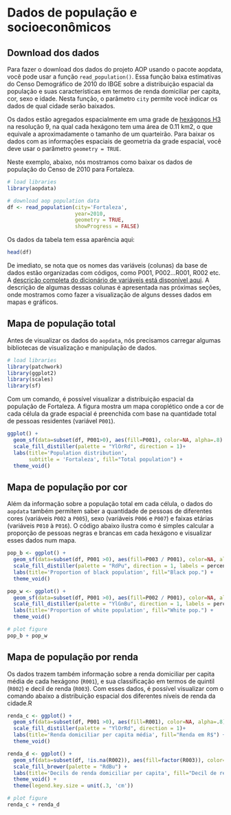 # Dados de população e socioeconômicos

## Download dos dados


Para fazer o download dos dados do projeto AOP usando o pacote aopdata, você pode usar a função `read_population()`. Essa função baixa estimativas do Censo Demográfico de 2010 do IBGE sobre a distribuição espacial da população e suas características em termos de renda domiciliar per capita, cor, sexo e idade. Nesta função, o parâmetro `city` permite você indicar os dados de qual cidade serão baixados.

Os dados estão agregados espacialmente em uma grade de [hexágonos H3](https://h3geo.org/) na resolução 9, na qual cada hexágono tem uma área de 0.11 km2, o que equivale a aproximadamente o tamanho de um quarteirão. Para baixar os dados com as informações espaciais de geometria da grade espacial, você deve usar o parâmetro `geometry = TRUE`. 

Neste exemplo, abaixo, nós mostramos como baixar os dados de população do Censo de 2010 para Fortaleza.



```r
# load libraries
library(aopdata)

# download aop population data
df <- read_population(city='Fortaleza',
                      year=2010,
                      geometry = TRUE,
                      showProgress = FALSE)
```

Os dados da tabela tem essa aparência aqui:

```r
head(df)
```

De imediato, se nota que os nomes das variáveis (colunas) da base de dados estão organizadas com códigos, como P001, P002…R001, R002 etc. A [descrição completa do dicionário de variáveis está disponível aqui](https://ipeagit.github.io/aopdata/articles/data_dic_pt.html). A descrição de algumas dessas colunas é apresentada nas próximas seções, onde mostramos como fazer a visualização de alguns desses dados em mapas e gráficos.



## Mapa de população total

Antes de visualizar os dados do `aopdata`, nós precisamos carregar algumas bibliotecas de visualização e manipulação de dados.

```r
# load libraries
library(patchwork)
library(ggplot2)
library(scales)
library(sf)
```

Com um comando, é possível visualizar a distribuição espacial da população de Fortaleza. A figura mostra um mapa coroplético onde a cor de cada célula da grade espacial é preenchida com base na quantidade total de pessoas residentes (variável `P001`).

```r
ggplot() +
  geom_sf(data=subset(df, P001>0), aes(fill=P001), color=NA, alpha=.8) +
  scale_fill_distiller(palette = "YlOrRd", direction = 1)+
  labs(title='Population distribution', 
       subtitle = 'Fortaleza', fill="Total population") +
  theme_void()

```


## Mapa de população por cor

Além da informação sobre a população total em cada célula, o dados do `aopdata` também permitem saber a quantidade de pessoas de diferentes cores (variáveis `P002` a `P005`), sexo (variáveis `P006` e `P007`) e faixas etárias (variáveis `P010` à `P016`). O código abaixo ilustra como é simples calcular a proporção de pessoas negras e brancas em cada hexágono e visualizar esses dados num mapa.



```r
pop_b <- ggplot() +
  geom_sf(data=subset(df, P001 >0), aes(fill=P003 / P001), color=NA, alpha=.8) +
  scale_fill_distiller(palette = "RdPu", direction = 1, labels = percent, limits=c(0, 1))+
  labs(title='Proportion of black population', fill="Black pop.") +
  theme_void()

pop_w <- ggplot() +
  geom_sf(data=subset(df, P001 >0), aes(fill=P002 / P001), color=NA, alpha=.8) +
  scale_fill_distiller(palette = "YlGnBu", direction = 1, labels = percent, limits=c(0, 1))+
  labs(title='Proportion of white population', fill="White pop.") +
  theme_void()

# plot figure
pop_b + pop_w

```


## Mapa de população por renda

Os dados trazem também informação sobre a renda domiciliar per capita média de cada hexágono (`R001`), e sua classificação em termos de quintil (`R002`) e decil de renda (`R003`). Com esses dados, é possível visualizar com o comando abaixo a distribuição espacial dos diferentes níveis de renda da cidade.R


```r
renda_c <- ggplot() +
  geom_sf(data=subset(df, P001 >0), aes(fill=R001), color=NA, alpha=.8) +
  scale_fill_distiller(palette = "YlOrRd", direction = 1)+
  labs(title='Renda domiciliar per capita média', fill="Renda em R$") +
  theme_void()

renda_d <- ggplot() +
  geom_sf(data=subset(df, !is.na(R002)), aes(fill=factor(R003)), color=NA, alpha=.8) +
  scale_fill_brewer(palette = "RdBu") +
  labs(title='Decils de renda domiciliar per capita', fill="Decil de renda") +
  theme_void() +
  theme(legend.key.size = unit(.3, 'cm'))

# plot figure
renda_c + renda_d

```

